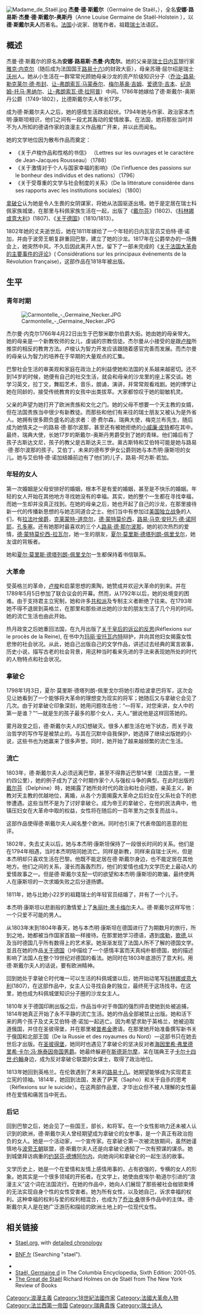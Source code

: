 [[File:Madame_de_Staël.jpg|right]]
'''杰曼·德·斯戴尔'''（Germaine de Staël，{{bd|1766年|4月22日|1817年|7月14日|catIdx=S}}），全名'''安娜·路易斯·杰曼·德·斯戴尔-奥斯丹'''（Anne Louise Germaine de Staël-Holstein ），以'''德·斯戴尔夫人'''而著名。[[法国|法国]]小说家、随笔作者。祖籍[[瑞士|瑞士]]法语区。

==概述==
杰曼·德·斯戴尔的原名為'''安娜·路易斯·杰曼·内克尔'''。她的父亲是[[瑞士|瑞士]][[日内瓦|日内瓦]]银行家[[雅克·内克尔|雅克·内克尔]]（随后成为法国国王[[路易十六)|路易十六)]]的财政大臣），母亲苏珊·屈尔绍是瑞士[[沃州|沃州]]人。她从小生活在一群常常光顾她母亲沙龙的资产阶级知识分子（[[乔治-路易·勒克莱尔·德·布封|乔治-路易·勒克莱尔·德·布封]]、[[让-弗朗索瓦·马蒙泰尔|让-弗朗索瓦·马蒙泰尔]]、[[梅尔基奥·吉姆|梅尔基奥·吉姆]]、[[爱德华·吉本|爱德华·吉本]]、[[纪尧姆-托马·黑纳尔|纪尧姆-托马·黑纳尔]]、[[让-弗朗索瓦·德·拉阿普|让-弗朗索瓦·德·拉阿普]]）中间。1786年她嫁给了{{Link-fr|瑞典駐法國大使館|Ambassade de Suède en France|瑞典駐法國大使}}德·斯戴尔-奥斯丹公爵（1749-1802），比德斯戴尔夫人年长17岁。

成为德·斯戴尔夫人之后，她的感情生活跌宕起伏。1794年她与作家、政治家本杰明·康斯坦相识，他们之间有一段尤其轰动的爱情故事。在法国，她将那些当时并不为人所知的德语作家的浪漫主义作品推广开来，并以此而闻名。

她的文学地位因为散布作品而奠定：
*《关于卢梭作品和性格的书信》 （Lettres sur les ouvrages et le caractère de Jean-Jacques Rousseau）（1788）
*《关于激情对于个人与国家幸福的影响》（De l'influence des passions sur le bonheur des individus et des nations）（1796）
*《关于受尊重的文学与社会制度的关系》（De la littérature considérée dans ses rapports avec les institutions sociales）（1800）

[[拿破仑|拿破仑]]认为她是令人生畏的女阴谋家，将她从法国驱逐出境。她于是定居在瑞士科佩家族城堡，在那里与科佩家族生活在一起，出版了《[[戴尔芬|戴尔芬]]》(1802)、《[[科林娜或意大利|科林娜或意大利]]》(1807)、《[[关于德国|关于德国]]》（1810/1813）。

1802年她的丈夫逝世后，她在1811年嫁给了一个年轻的日内瓦官员艾伯特·德·诺加，并由于波旁王朝复辟重回巴黎，建立了她的沙龙。1817年在公爵举办的一场舞会上，她突然中风，不久后因此离开人世。留下了一部未完成的《[[关于法国大革命的主要事件的评论|关于法国大革命的主要事件的评论]]》( Considérations sur les principaux événements de la Révolution française)，这部作品在1818年被出版。

==生平==
===青年时期===
[[File:Carmontelle_-_Germaine_Necker.JPG|right]]

杰尔曼·内克尔1766年4月22日出生于巴黎米歇尔伯爵大街。她由她的母亲带大。她的母亲是一个新教牧师的女儿，虔诚的宗教信徒。杰尔曼从小接受的是跟[[卢梭|卢梭]]所推崇的相反的教育方法。卢梭认为智力开发应该跟随着感官完善而发展。而杰尔曼的母亲认为智力的培养在于早期的大量观点的汇集。

巴黎社会生活的审美观和家庭在政治上的利益使她和法国的关系越来越密切。还不到14岁的时候，她便有自己的社交生活，就会和母亲的沙龙里的座上客交谈。她学习英文，拉丁文，舞蹈艺术，音乐，朗诵，演讲，并常常观看戏剧。她的博学让她在同龄的，接受传统教育的女孩中出类拔萃。大家都惊叹于她的聪敏机灵。

父亲的声望为她打开了欧洲贵族和文化之门。她的父母不想要一个天主教的女婿，但在法国贵族当中很少有新教徒。而那些和他们有来往的瑞士朋友又被认为是外省人。她拥有很多颇负盛名的追求者：德·费尔森，瑞典大使，梅克兰布先生，随后成为她情夫之一的路易·德·那尔波那，甚至还有被她拒绝的[[小威廉·皮特|小威廉·皮特]]都在其中。最终，瑞典大使，长她17岁的斯戴尔-奥斯丹男爵受到了她的青睐。他们婚后有了孩子古斯达文尼，孩子的教父是古斯达夫三世。奥古斯特和艾伯特可能是她与路易·德·那尔波那的孩子。艾伯丁，未来的德布罗伊女公爵则她与本杰明·康斯坦的女儿。她与艾伯特·德·诺加结婚前边有了他们的儿子，路易-阿方斯·若加。

===年轻的女人===
第一次婚姻是父母安排好的婚姻，根本不是有爱的婚姻，甚至是不快乐的婚姻。年轻的女人开始在其他地方寻找她没有的幸福。其实，她的整个一生都在寻找幸福，而她一生却并没真正找到。在她的母亲之后，她也开起了自己的沙龙，在那里接待新一代的传播新思想的与她志同道合之士。他们当中有参加过[[美国独立战争|美国独立战争]]的人们，有[[拉法叶侯爵|拉法叶侯爵]]，[[克莱蒙特-道奈尔|克莱蒙特-道奈尔]]，[[德·蒙特莫伦西|德·蒙特莫伦西]]，[[路易·马克·安托万·德·诺阿耶|路易·马克·安托万·德·诺阿耶]]，[[尼古拉·德·孔多塞|孔多塞]]。还有她那时最喜欢的三个人[[路易·德·那尔波那|路易·德·那尔波那]]，她的初次热烈的爱情，[[德·蒙特莫伦西-拉瓦尔|德·蒙特莫伦西-拉瓦尔]]，她一生的朋友，[[夏尔·莫里斯·德塔列朗-佩里戈尔|夏尔·莫里斯·德塔列朗-佩里戈尔]]，她友谊的背叛者。

她和[[夏尔·莫里斯·德塔列朗-佩里戈尔|夏尔·莫里斯·德塔列朗-佩里戈尔]]一生都保持着书信联系。

===大革命===
受英格兰的革命，[[卢梭|卢梭]]和启蒙思想的熏陶，她赞成并欢迎大革命的到来。并在1789年5月5日参加了联合议会的开幕。然而，从1792年以后，她的处境变的困难。由于支持君主立宪制，她和许多[[共和派|共和派]]及专制主义者断绝了往来。在1793年她不得不退居到英格兰，在那里和那些进出她的沙龙的朋友生活了几个月的时间。她的流亡生活也由此开始。

热月政变之后她重回法国，在九月出版了[[关于皇后的诉讼的反思|关于皇后的诉讼的反思]](Réflexions sur le procès de la Reine), 在书中为[[玛丽·安托瓦内特|玛丽·安托瓦内特]]辩护，并向其他妇女揭露女性悲惨的社会状况。从此，她自己出版自己的文学作品，讲述过去经典的寓言故事，历史小说，描写古老的社会背景，用这种当时看来先进的手法来表现她所处的时代的人物特点和社会状况。

===拿破仑===
1798年1月3日，夏尔·莫里斯·德塔列朗-佩里戈尔将她引荐给波拿巴将军，这次会见让她看到了一个能够将大革命的理想变为现实的将军；她随后又与拿破仑会见了几次。由于对拿破仑印象深刻，她用问题攻击他：“—将军，对您来讲，女人中的第一是谁？”“—就是生的孩子最多的那个女人，夫人。”据说他是这样回答她的。

雾月政变之后，德·斯戴尔夫人的幻想破灭。很多人都生活在地下状态，而关于政治哲学的写作写是被禁止的。与其在沉默中自我保护，她选择了继续出版她的小说，这些书也为她赢来了很多声誉。同时，她开始了越来越频繁的流亡生活。

===流亡===
1803年，德·斯戴尔夫人必须远离巴黎，甚至不得靠近巴黎14里（法国古里，一里约四公里），她的例子成为了这个时期作家个人与强权斗争的典型。在此时出版的[[戴尔芬|戴尔芬]]（Delphine）時，她揭露了她所处时代的政治和社会问题，亲英主义，新教对天主教的优越地位，离婚，从各个方面揭露大革命之后妇女在父系社会下的悲惨遭遇。这些当然不是为了讨好拿破仑。成为帝王的拿破仑，在他的民法典中，他镇压妇女在大革命中取的权益，女性将在随后的一百年里为之恢复而战斗。

这部作品使得德·斯戴尔夫人闻名整个欧洲。同时也引来了代表帝国的恶意的批评。

1802年，失去丈夫以后，她与本杰明·康斯坦保持了一段很长时间的关系。他们是在1794年相遇，当时本杰明陪同她流亡。同样是新教，同样来自瑞士沃州，但是本杰明却只喜欢生活在巴黎。他既不能定居在德·斯戴尔身边，也不能定居在其他地方。他们之间的关系，漫长而轰轰烈烈，他们的爱情也成为文学历史上最动人的爱情故事之一。但是德·斯戴尔支配一切的欲望和本杰明·康斯坦的欺骗，最终使两人在康斯坦的一次求婚失败之后分道扬镳。

1811年，她与比她小22岁的祖籍瑞士的年轻官员结婚了，并有了一个儿子。

本杰明·康斯坦以悲剧般的激情爱上了[[朱丽叶·黑卡梅尔|朱丽叶·黑卡梅尔]]夫人。德·斯戴尔这样写他：一个只爱不可能的男人。

从1803年末到1804年春天，她与本杰明·康斯坦在德国进行了为期数月的旅行，所到之地，她都被当作国家首脑一样接待。在那里她学习德语，遇到[[席勒|席勒]]，[[歌德|歌德]],以及当时德国几乎所有数得上的艺术家。她渐渐发现了法国人所不了解的德国文学。並且在她的作品[[关于德国|关于德国]]（{{lang|fr|De l'Allemagne}})中描绘了一个感情丰富而天真纯朴额德国，她的描述影响了法国人在整个19世纪对德国的看法。她同时在1803年底游历了意大利。用德·斯戴尔夫人的话说，要有欧洲精神。

回到她处于拿破仑时代唯一可以生活的科佩城堡以后，她开始动笔写[[科林娜或意大利|科林娜或意大利]](1807)，在这部作品中，女主人公寻找自身的独立，最终死于这场找寻。在这里，她也成为科佩城堡知识分子圈的沙龙女主人。

1810年关于德国印刷出版之后，作品当中对于帝国的强烈抨击使她到处被追捕，1814年她真正开始了永不平静的流亡生活。她的作品全部被禁止出版。她和活下来的两个孩子及丈夫艾伯特·德·诺加一起逃亡。因为希望求助于英格兰，她被迫取道俄国，并住在圣彼得堡，并在那里被[[普希金|普希金]]邀请。在那里她开始准备撰写新书关于俄国和北部王国（De la Russie et des royaumes du Nord）—这部书只在她去世后才出版。在[[圣彼得堡|圣彼得堡]]，她同时也遇见了拿破仑的坚决反对者[[海因里希·弗里德里希·卡尔·冯·施泰因帝国男爵|海因里希·弗里德里希·卡尔·冯·施泰因帝国男爵]]。她最终躲避在[[斯德哥尔摩|斯德哥尔摩]]，呆在瑞典王子[[卡尔十四世·约翰|卡尔十四世·约翰]]身边，成为反对拿破仑联盟的女谋士，取得了政治地位。

1813年她回到英格兰。在伦敦遇到了未来的[[路易十八|路易十八]]。她期望能够成为实现君主立宪的领袖。1814年，她回到法国，发表了萨芙（Sapho）和关于自杀的思考（Réflexions sur le suicide）。在这两部作品里，才华出众但不被人理解的女性最终在爱情和痛苦当中死去。

===后记===
回到巴黎之后，她会见了一些国王，部长，和将军。在一个女性影响力还未被人认识到的欧洲，德·斯戴尔夫人曾经期望成为拿破仑的女参事，是一个真正有政治抱负的女人。她是一个活动家，一个宣传家。在拿破仑第一次被流放期间，虽然她谨慎地与[[波旁王朝|波旁王朝]]联盟，德·斯戴尔夫人还是向拿破仑通知了一次有预谋的谋杀。她到城堡拜访病重的[[约瑟芬·德博阿尔内|约瑟芬·德博阿尔内]]，向她询问和拿破仑的一起生活的故事。

文学历史上，她是一个在爱情和友情上感情用事的，占有欲强的，专横的女人的形象。她其实是一个很多领域的开拓者。在文学上，她使由皮埃尔·勒道尔引进的“浪漫主义”这个词在法国流行。在她的作品中，她向人们展现了那些被社会枷锁束缚的无法实现自身个性的女性受害者。她为所有女性，以及她自己，诉求幸福的权利。这种幸福的权利与爱的权利相混合，也成为了[[乔治·桑|乔治·桑]]很多作品中的主体。德·斯戴尔夫人是在她广泛游历和描绘的欧洲土地上的一位现代女性。

== 相关链接 ==
{{Wikiquote}}
* {{fr icon}} [http://www.stael.org/ Stael.org], with [https://web.archive.org/web/20041014101726/http://www.stael.org/article.php?id_article=10 detailed chronology]
* {{fr icon}} [http://gallica.bnf.fr/scripts/catalog.php?Mod=i&Titre=&Auteur=stael&Sujet=&RPT= BNF.fr] (Searching "stael").
*{{gutenberg author|id=Madame+de+Staël|name=Anne Louise Germaine de Staël}}
* [http://www.bartleby.com/65/st/Stael-Ge.html Staël, Germaine d] {{Wayback|url=http://www.bartleby.com/65/st/Stael-Ge.html |date=20060219234330 }} in The Columbia Encyclopedia, Sixth Edition: 2001-05.
* [http://www.nybooks.com/articles/22689 The Great de Staël] {{Wayback|url=http://www.nybooks.com/articles/22689 |date=20090511122317 }} Richard Holmes on de Staël from The New York Review of Books

{{法國大革命}}

{{Authority control}}
[[Category:浪漫主義|Category:浪漫主義]]
[[Category:18世紀法國作家|Category:18世紀法國作家]]
[[Category:法國大革命人物|Category:法國大革命人物]]
[[Category:法兰西第一帝国|Category:法兰西第一帝国]]
[[Category:瑞典貴族|Category:瑞典貴族]]
[[Category:瑞士诗人|Category:瑞士诗人]]